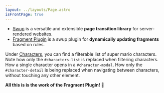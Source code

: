 ```yaml
---
layout: ../layouts/Page.astro
isFrontPage: true
---
```


- [Swup](https://github.com/swup/swup/) is a versatile and extensible **page transition library** for server-rendered websites.
- [Fragment Plugin](https://github.com/swup/fragment-plugin) is a swup plugin for **dynamically updating fragments** based on rules.


Under <a href="/characters/">Characters</a>, you can find a filterable list of super mario characters. Note how only the <code>#characters-list</code> is replaced when filtering characters. How a single character opens in a <code>#character-modal</code>. How only the <code>#character-detail</code> is being replaced when navigating between characters, without touching any other element.

**All this is is the work of the Fragment Plugin! 🧩**

